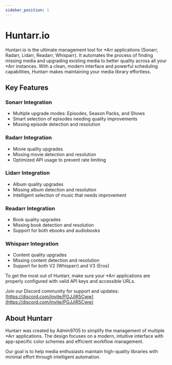 ```yaml
---
sidebar_position: 1
---
```



# Huntarr.io

<div className="glow-blue" style={{borderRadius: '8px', padding: '1rem', marginBottom: '2rem', backgroundColor: 'rgba(52, 152, 219, 0.1)'}}>
  Huntarr.io is the ultimate management tool for *Arr applications (Sonarr, Radarr, Lidarr, Readarr, Whisparr). It automates the process of finding missing media and upgrading existing media to better quality across all your *Arr instances. With a clean, modern interface and powerful scheduling capabilities, Huntarr makes maintaining your media library effortless.
</div>

## Key Features

<div className="sonarr-border">
  <h3 className="sonarr-color">Sonarr Integration</h3>
  <ul>
    <li>Multiple upgrade modes: Episodes, Season Packs, and Shows</li>
    <li>Smart selection of episodes needing quality improvements</li>
    <li>Missing episode detection and resolution</li>
  </ul>
</div>

<div className="radarr-border" style={{marginTop: '1rem'}}>
  <h3 className="radarr-color">Radarr Integration</h3>
  <ul>
    <li>Movie quality upgrades</li>
    <li>Missing movie detection and resolution</li>
    <li>Optimized API usage to prevent rate limiting</li>
  </ul>
</div>

<div className="lidarr-border" style={{marginTop: '1rem'}}>
  <h3 className="lidarr-color">Lidarr Integration</h3>
  <ul>
    <li>Album quality upgrades</li>
    <li>Missing album detection and resolution</li>
    <li>Intelligent selection of music that needs improvement</li>
  </ul>
</div>

<div className="readarr-border" style={{marginTop: '1rem'}}>
  <h3 className="readarr-color">Readarr Integration</h3>
  <ul>
    <li>Book quality upgrades</li>
    <li>Missing book detection and resolution</li>
    <li>Support for both ebooks and audiobooks</li>
  </ul>
</div>

<div className="whisparr-border" style={{marginTop: '1rem'}}>
  <h3 className="whisparr-color">Whisparr Integration</h3>
  <ul>
    <li>Content quality upgrades</li>
    <li>Missing content detection and resolution</li>
    <li>Support for both V2 (Whisparr) and V3 (Eros)</li>
  </ul>
</div>

<Warning>
  To get the most out of Huntarr, make sure your *Arr applications are properly configured with valid API keys and accessible URLs. 
  
  Join our Discord community for support and updates: [https://discord.com/invite/PGJJjR5Cww](https://discord.com/invite/PGJJjR5Cww)
</Warning>

## About Huntarr

Huntarr was created by Admin9705 to simplify the management of multiple *Arr applications. The design focuses on a modern, intuitive interface with app-specific color schemes and efficient workflow management. 

Our goal is to help media enthusiasts maintain high-quality libraries with minimal effort through intelligent automation.